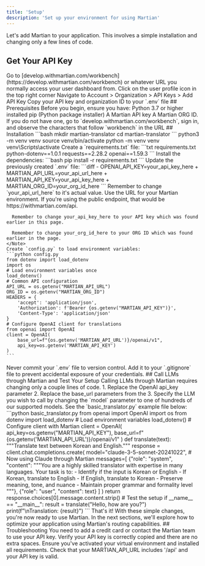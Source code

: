 ```yaml
---
title: 'Setup'
description: 'Set up your environment for using Martian'
---
```

Let's add Martian to your application. This involves a simple installation and changing only a few lines of code.
## Get Your API Key
<Steps>
  <Step title="Sign In">
    Go to [develop.withmartian.com/workbench](https://develop.withmartian.com/workbench) or whatever URL you normally access your user dashboard from.
  </Step>
  <Step title="Access Settings">
    Click on the user profile icon in the top right corner
  </Step>
  <Step title="Generate Key">
    Navigate to Account > Organization > API Keys > Add API Key
  </Step>
  <Step title="Save Credentials">
    Copy your API key and organization ID to your `.env` file
  </Step>
</Steps>
## Prerequisites
Before you begin, ensure you have:
<Check>
  Python 3.7 or higher installed
</Check>
<Check>
  pip (Python package installer)
</Check>
<Check>
  A Martian API key
</Check>
<Check>
  A Martian ORG ID. If you do not have one, go to `develop.withmartian.com/workbench`, sign in, and observe the characters that follow `workbench` in the URL
</Check>
## Installation
<Steps>
  <Step title="Create Project Directory">
    ```bash
    mkdir martian-translator
    cd martian-translator
    ```
  </Step>
  <Step title="Create Virtual Environment">
    <CodeGroup>
      <CodeBlock title="Unix" language="bash">
    python3 -m venv venv
    source venv/bin/activate
      </CodeBlock>
      <CodeBlock title="Windows" language="bash">
    python -m venv venv
    venv\Scripts\activate
      </CodeBlock>
    </CodeGroup>
  </Step>
  <Step title="Install Dependencies">
    Create a `requirements.txt` file:
    ```txt requirements.txt
    python-dotenv==1.0.1
    requests==2.28.2
    openai==1.59.3
    ```
    Install the dependencies:
    ```bash
    pip install -r requirements.txt
    ```
  </Step>
  <Step title="Configure Environment">
    Update the previously created `.env` file:
    ```diff
    - OPENAI_API_KEY=your_api_key_here
    + MARTIAN_API_URL=your_api_url_here
    + MARTIAN_API_KEY=your_api_key_here
    + MARTIAN_ORG_ID=your_org_id_here
    ```
    <Note>
      Remember to change `your_api_url_here` to it's actual value. Use the URL for your Martian environment. If you're using the public endpoint, that would be https://withmartian.com/api.
      
      Remember to change your_api_key_here to your API key which was found earlier in this page.
      
      Remember to change your_org_id_here to your ORG ID which was found earlier in the page.
    </Note>
    Create `config.py` to load environment variables:
    ```python config.py
    from dotenv import load_dotenv
    import os
    # Load environment variables once
    load_dotenv()
    # Common API configuration
    API_URL = os.getenv("MARTIAN_API_URL")
    ORG_ID = os.getenv("MARTIAN_ORG_ID")
    HEADERS = {
        'accept': 'application/json',
        'Authorization': f'Bearer {os.getenv("MARTIAN_API_KEY")}',
        'Content-Type': 'application/json'
    }
    # Configure OpenAI client for translations
    from openai import OpenAI
    client = OpenAI(
        base_url=f"{os.getenv('MARTIAN_API_URL')}/openai/v1",
        api_key=os.getenv('MARTIAN_API_KEY')
    )
    ```
  </Step>
</Steps>
<Warning>
  Never commit your `.env` file to version control. Add it to your `.gitignore` file to prevent accidental exposure of your credentials.
</Warning>
## Call LLMs through Martian and Test Your Setup
Calling LLMs through Martian requires changing only a couple lines of code.
1. Replace the OpenAI api_key parameter
2. Replace the base_url parameters from the
3. Specify the LLM you wish to call by changing the `model` parameter to one of hundreds of our supported models.
See the `basic_translator.py` example file below:
```python basic_translator.py
from openai import OpenAI
import os
from dotenv import load_dotenv
# Load environment variables
load_dotenv()
# Configure client with Martian
client = OpenAI(
    api_key=os.getenv("MARTIAN_API_KEY"),
    base_url=f"{os.getenv('MARTIAN_API_URL')}/openai/v1"
)
def translate(text):
    """Translate text between Korean and English."""
    response = client.chat.completions.create(
        model="claude-3-5-sonnet-20241022",  # Now using Claude through Martian
        messages=[
            {"role": "system", "content": """You are a highly skilled translator with expertise in many languages. Your task is to:
                - Identify if the input is Korean or English
                - If Korean, translate to English
                - If English, translate to Korean
                - Preserve meaning, tone, and nuance
                - Maintain proper grammar and formality level
                """},
            {"role": "user", "content": text}
        ]
    )
    return response.choices[0].message.content.strip()
# Test the setup
if __name__ == "__main__":
    result = translate("Hello, how are you?")
    print(f"\nTranslation: {result}")
```
That's it! With these simple changes, you're now ready to use Martian. In the next sections, we'll explore how to optimize your application using Martian's routing capabilities.
## Troubleshooting
<AccordionGroup>
  <Accordion title="402 Error">
    You need to add a credit card or contact the Martian team to use your API key.
  </Accordion>
  <Accordion title="Authentication Error">
    Verify your API key is correctly copied and there are no extra spaces.
  </Accordion>
  <Accordion title="Import Errors">
    Ensure you've activated your virtual environment and installed all requirements.
  </Accordion>
  <Accordion title="OpenAI Client Error">
    Check that your MARTIAN_API_URL includes '/api' and your API key is valid.
  </Accordion>
</AccordionGroup>